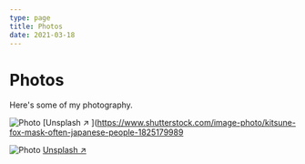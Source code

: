 ```yaml
---
type: page
title: Photos
date: 2021-03-18
---
```


# Photos

Here's some of my photography.


<Image
  src="/images/fuji_1.jpg"
  alt="Photo"
  width={1125}
  height={750}
  priority
  className="next-image"
/>
[Unsplash ↗ ](https://www.shutterstock.com/image-photo/kitsune-fox-mask-often-japanese-people-1825179989

<Image
  src="/images/kitsune_mask_final.jpg"
  alt="Photo"
  width={1125}
  height={750}
  priority
  className="next-image"
/>
[Unsplash ↗ ](https://www.shutterstock.com/image-photo/famous-chureito-pagoda-mount-fuji-back-1607247916)
